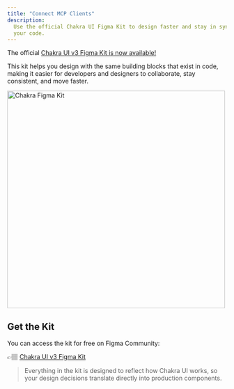 ```yaml
---
title: "Connect MCP Clients"
description:
  Use the official Chakra UI Figma Kit to design faster and stay in sync with
  your code.
---
```


The official
[Chakra UI v3 Figma Kit is now available!](https://www.figma.com/community/file/1506648876941130701)

This kit helps you design with the same building blocks that exist in code,
making it easier for developers and designers to collaborate, stay consistent,
and move faster.

<Image
  src="/chakra-figma-kit.png"
  alt="Chakra Figma Kit"
  objectFit="contain"
  fill
  height="500px"
/>

## Get the Kit

You can access the kit for free on Figma Community:

👉🏽
[Chakra UI v3 Figma Kit](https://www.figma.com/community/file/1506648876941130701)

> Everything in the kit is designed to reflect how Chakra UI works, so your
> design decisions translate directly into production components.
